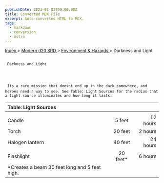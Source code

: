 ```yaml
---
publishDate: 2023-01-02T00:00:00Z
title: Converted MDX File
excerpt: Auto-converted HTML to MDX.
tags:
  - markdown
  - conversion
  - Astro
---
```







[
      Index
     ](-index)
     >
     [
      Modern d20 SRD
     ](modern-d20-srd-index)
     >
     [
      Environment & Hazards
     ](modern-d20-srd-environment-hazards-index)
     > Darkness and Light
    





## 
     Darkness and Light
    



     Its a rare mission that doesnt end up in the dark somewhere, and heroes need a way to see. See Table: Light Sources for the radius that a light source illuminates and how long it lasts.
    


| Table: Light Sources |  |  |
| :---------------------- | :--: | --: |
|  |  |  |
| Candle | 5 feet | 12 hours |
| Torch | 20 feet | 2 hours |
| Halogen lantern | 40 feet | 24 hours |
| Flashlight | 20 feet* | 6 hours |
| *Creates a beam 30 feet long and 5 feet high. |  |  |





